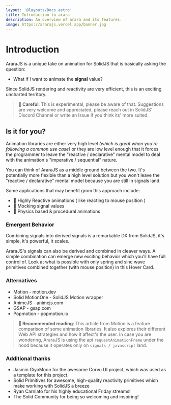 ```yaml
---
layout: '@layouts/Docs.astro'
title: Introduction to arara
description: An overview of arara and its features.
image: https://ararajs.vercel.app/banner.jpg
---
```




# Introduction

AraraJS is a unique take on animation for <Link href="https://solidjs.com/" newTab>SolidJS</Link> that is basically asking the question:

- What if I want to animate the <b>signal</b> value?

Since SolidJS rendering and reactivity are very efficient, this is an exciting uncharted territory.

> **🚧 Careful**: This is experimental, please be aware of that. Suggestions are very welcome and appreciated, please reach out in SolidJS' <Link href="https://discord.com/invite/solidjs" newTab>Discord Channel</Link> or write an <Link href="https://github.com/FelipeEmos/ararajs/issues" newTab>Issue</Link> if you think its' more suited.

## Is it for you?

Animation libraries are either very high level <i>(which is great when you're following a common use case)</i> or they are low level enough that it forces the programmer to leave the "reactive / declarative" mental model to deal with the animation's "imperative / sequential" nature.

You can think of AraraJS as a middle ground between the two. It's potentially more flexible than a high level solution but you won't leave the "reactive / declarative" mental model because you are still in signals land.

Some applications that may benefit grom this approach include:
- 🏃 Highly Reactive animations ( like reacting to mouse position )
- 🧪 Mocking signal values
- 🍎 Physics based & procedural animations

### Emergent Behavior

Combining signals into derived signals is a remarkable DX from SolidJS, it's simple, it's powerful, it scales.

AraraJS's signals can also be derived and combined in cleaver ways. A simple combination can emerge new exciting behavior which you'll have full control of. Look at what is possible with only <Link href="">spring</Link> and <Link href="">sine wave</Link> primitives combined together (with mouse position) in this <Link href="/docs/examples/hover-card/" newTab>Hover Card</Link>.

<div class="w-full flex justify-center py-6">
  <HoverCard client:idle imgSrc={araraBlueImage.src} class="max-w-64" />
</div>


### Alternatives
- Motion - <Link href="https://motion.dev/" newTab>motion.dev</Link>
- Solid MotionOne - <Link href="https://github.com/solidjs-community/solid-motionone">SolidJS Motion wrapper</Link>
- AnimeJS - <Link href="https://animejs.com/" newTab>animejs.com</Link>
- GSAP - <Link href="https://gsap.com/" newTab>gsap.com</Link>
- Popmotion - <Link href="https://popmotion.io/" newTab>popmotion.io</Link>

> <b> 📖 Recommended reading</b>: This <Link href="https://motion.dev/docs/feature-comparison" newTab>article from Motion</Link> is a feature comparison of some animation libraries. It also explores their different Web API strategies and how it affect's the user.  In case you are wondering, AraraJS is using the api `requestAnimationFrame` under the hood because it operates only on `signals / javascript` land.


### Additional thanks
- <Link href="https://github.com/GiyoMoon" newTab>Jasmin GiyoMoon</Link> for the awesome <Link href="https://corvu.dev/">Corvu UI</Link> project, which was used as a template for this project.
- <Link href="https://github.com/solidjs-community/solid-primitives/" newTab>Solid Primitives</Link> for awesome, high-quality reactivity primitives which make working with SolidJS a breeze
- <Link href="https://x.com/RyanCarniato/" newTab>Ryan Carniato</Link> for his highly educational Friday streams!
- <Link href="https://discord.com/invite/solidjs/" newTab>The Solid Community</Link> for being so welcoming and inspiring!
